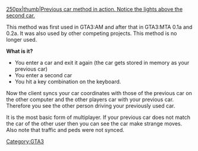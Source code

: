 {{Historical}}
[[/Image:01a.jpg.md|250px|thumb|Previous car method in action. Notice the lights above the second car.]]

This method was first used in GTA3:AM and after that in GTA3:MTA 0.1a and 0.2a. It was also used by other competing projects. This method is no longer used.

'''What is it?'''

* You enter a car and exit it again (the car gets stored in memory as your previous car)
* You enter a second car
* You hit a key combination on the keyboard.

Now the client syncs your car coordinates with those of the previous car on the other computer and the other players car with your previous car. Therefore you see the other person driving your previously used car.

It is the most basic form of multiplayer. If your previous car does not match the car of the other user then you can see the car make strange moves. Also note that traffic and peds were not synced.

[[/Category:GTA3.md|Category:GTA3]]